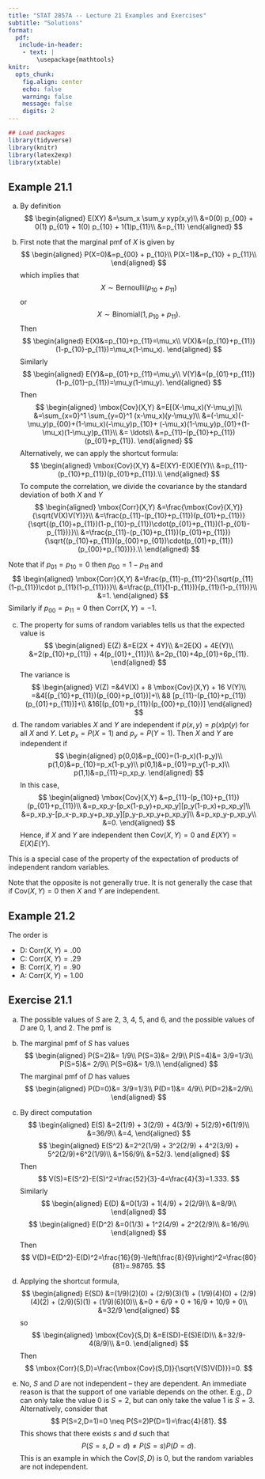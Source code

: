 ```yaml
---
title: "STAT 2857A -- Lecture 21 Examples and Exercises"
subtitle: "Solutions"
format: 
  pdf: 
   include-in-header: 
    - text: |
        \usepackage{mathtools}
knitr: 
  opts_chunk:
    fig.align: center
    echo: false
    warning: false
    message: false
    digits: 2
---
```


```r
## Load packages
library(tidyverse)
library(knitr)
library(latex2exp)
library(xtable)
```

## Example 21.1

a) By definition
$$
\begin{aligned}
  E(XY)
  &=\sum_x \sum_y xyp(x,y)\\
  &=0(0) p_{00} + 0(1) p_{01} + 1(0) p_{10} + 1(1)p_{11}\\
  &=p_{11}
\end{aligned}
$$

b) First note that the marginal pmf of $X$ is given by
$$
\begin{aligned}
  P(X=0)&=p_{00} + p_{10}\\
  P(X=1)&=p_{10} + p_{11}\\
\end{aligned}
$$
which implies that 
$$
X \sim \mbox{Bernoulli}(p_{10}+p_{11})
$$ 
or 
$$
X \sim \mbox{Binomial}(1,p_{10}+p_{11}).
$$ 
Then
$$
\begin{aligned}
  E(X)&=p_{10}+p_{11}=\mu_x\\
  V(X)&=(p_{10}+p_{11})(1-p_{10}-p_{11})=\mu_x(1-\mu_x).
\end{aligned}
$$
Similarly
$$
\begin{aligned}
  E(Y)&=p_{01}+p_{11}=\mu_y\\
  V(Y)&=(p_{01}+p_{11})(1-p_{01}-p_{11})=\mu_y(1-\mu_y).
\end{aligned}
$$
Then
$$
\begin{aligned}
  \mbox{Cov}(X,Y)
  &=E[(X-\mu_x)(Y-\mu_y)]\\
  &=\sum_{x=0}^1 \sum_{y=0}^1 (x-\mu_x)(y-\mu_y)\\
  &=(-\mu_x)(-\mu_y)p_{00}+(1-\mu_x)(-\mu_y)p_{10}+
    (-\mu_x)(1-\mu_y)p_{01}+(1-\mu_x)(1-\mu_y)p_{11}\\
  &= \ldots\\
  &=p_{11}-(p_{10}+p_{11})(p_{01}+p_{11}).
\end{aligned}
$$
Alternatively, we can apply the shortcut formula:
$$
\begin{aligned}
  \mbox{Cov}(X,Y)
  &=E(XY)-E(X)E(Y)\\
  &=p_{11}-(p_{10}+p_{11})(p_{01}+p_{11}).\\
\end{aligned}
$$
To compute the correlation, we divide the covariance by the standard deviation of both $X$ and $Y$
$$
\begin{aligned}
  \mbox{Corr}(X,Y)
  &=\frac{\mbox{Cov}(X,Y)}{\sqrt{V(X)V(Y)}}\\
  &=\frac{p_{11}-(p_{10}+p_{11})(p_{01}+p_{11})}
    {\sqrt{(p_{10}+p_{11})(1-p_{10}-p_{11})\cdot(p_{01}+p_{11})(1-p_{01}-p_{11})}}\\
  &=\frac{p_{11}-(p_{10}+p_{11})(p_{01}+p_{11})}
    {\sqrt{(p_{10}+p_{11})(p_{00}+p_{01})\cdot(p_{01}+p_{11})(p_{00}+p_{10})}}.\\
\end{aligned}
$$

Note that if $p_{01}=p_{10}=0$ then $p_{00}=1-p_{11}$ and
$$
\begin{aligned}
  \mbox{Corr}(X,Y)
  &=\frac{p_{11}-p_{11}^2}{\sqrt{p_{11}(1-p_{11})\cdot p_{11}(1-p_{11})}}\\
  &=\frac{p_{11}(1-p_{11})}{p_{11}(1-p_{11})}\\
  &=1.
\end{aligned}
$$
Similarly if $p_{00}=p_{11}=0$ then $\mbox{Corr}(X,Y)=-1$.

c) The property for sums of random variables tells us that the expected value is
$$
  \begin{aligned}
    E(Z)
    &=E(2X + 4Y)\\
    &=2E(X) + 4E(Y)\\
    &=2(p_{10}+p_{11}) + 4(p_{01}+_{11})\\
    &=2p_{10}+4p_{01}+6p_{11}.
  \end{aligned}
$$
The variance is
$$
  \begin{aligned}
    V(Z)
    =&4V(X) + 8 \mbox{Cov}(X,Y) + 16 V(Y)\\
    =&4[(p_{10}+p_{11})(p_{00}+p_{01})]+\\
      &8 [p_{11}-(p_{10}+p_{11})(p_{01}+p_{11})]+\\
      &16[(p_{01}+p_{11})(p_{00}+p_{10})]
  \end{aligned}
$$
d) The random variables $X$ and $Y$ are independent if $p(x,y)=p(x)p(y)$ for all $X$ and $Y$. Let $p_x=P(X=1)$ and $p_y=P(Y=1)$. Then $X$ and $Y$ are independent if
$$
\begin{aligned}
  p(0,0)&=p_{00}=(1-p_x)(1-p_y)\\
  p(1,0)&=p_{10}=p_x(1-p_y)\\
  p(0,1)&=p_{01}=p_y(1-p_x)\\
  p(1,1)&=p_{11}=p_xp_y.
\end{aligned}
$$
In this case,
$$
\begin{aligned}
  \mbox{Cov}(X,Y)
  &=p_{11}-(p_{10}+p_{11})(p_{01}+p_{11})\\
  &=p_xp_y-[p_x(1-p_y)+p_xp_y][p_y(1-p_x)+p_xp_y]\\
  &=p_xp_y-[p_x-p_xp_y+p_xp_y][p_y-p_xp_y+p_xp_y]\\
  &=p_xp_y-p_xp_y\\
  &=0.
\end{aligned}
$$
Hence, if $X$ and $Y$ are independent then $\mbox{Cov}(X,Y)=0$ and $E(XY)=E(X)E(Y)$.

This is a special case of the property of the expectation of products of independent random variables.

Note that the opposite is not generally true. It is not generally the case that if $\mbox{Cov}(X,Y)=0$ then $X$ and $Y$ are independent.

## Example 21.2

The order is

- D: $\mbox{Corr}(X,Y)=.00$
- C: $\mbox{Corr}(X,Y)=.29$
- B: $\mbox{Corr}(X,Y)=.90$
- A: $\mbox{Corr}(X,Y)=1.00$

## Exercise 21.1

a) The possible values of $S$ are 2, 3, 4, 5, and 6, and the possible values of $D$ are 0, 1, and 2. The pmf is

\begin{center}
\begin{tabular}{c|ccc}
& \multicolumn{3}{c}{$D$}\\
$S$ & 0 & 1 & 2 \\
\hline
2 & $1/9$ & 0 & 0\\
3 & 0 & $2/9$ & 0\\
4 & $1/9$ & 0 & $2/9$\\
5 & 0 & $2/9$ & 0\\
6 & $1/9$ & 0 & 0\\
\end{tabular}
\end{center}

b) The marginal pmf of $S$ has values
$$
\begin{aligned}
P(S=2)&= 1/9\\
P(S=3)&= 2/9\\
P(S=4)&= 3/9=1/3\\
P(S=5)&= 2/9\\
P(S=6)&= 1/9.\\
\end{aligned}
$$
The marginal pmf of $D$ has values
$$
\begin{aligned}
P(D=0)&= 3/9=1/3\\
P(D=1)&= 4/9\\
P(D=2)&=2/9\\
\end{aligned}
$$
c) By direct computation
$$
\begin{aligned}
E(S)
&=2(1/9) + 3(2/9) + 4(3/9) + 5(2/9)+6(1/9)\\
&=36/9\\
&=4,
\end{aligned}
$$
$$
\begin{aligned}
E(S^2)
&=2^2(1/9) + 3^2(2/9) + 4^2(3/9) + 5^2(2/9)+6^2(1/9)\\
&=156/9\\
&=52/3.
\end{aligned}
$$
Then
$$
V(S)=E(S^2)-E(S)^2=\frac{52}{3}-4=\frac{4}{3}=1.333.
$$
Similarly
$$
\begin{aligned}
E(D)
&=0(1/3) + 1(4/9) + 2(2/9)\\
&=8/9\\
\end{aligned}
$$
$$
\begin{aligned}
E(D^2)
&=0(1/3) + 1^2(4/9) + 2^2(2/9)\\
&=16/9\\
\end{aligned}
$$
Then
$$
V(D)=E(D^2)-E(D)^2=\frac{16}{9}-\left(\frac{8}{9}\right)^2=\frac{80}{81}=.98765.
$$

d) Applying the shortcut formula,
$$
\begin{aligned}
E(SD)
&=(1/9)(2)(0) + (2/9)(3)(1) + (1/9)(4)(0) + (2/9)(4)(2) + (2/9)(5)(1) + (1/9)(6)(0)\\
&=0 + 6/9 + 0 + 16/9 + 10/9 + 0\\
&=32/9
\end{aligned}
$$
so
$$
\begin{aligned}
\mbox{Cov}(S,D)
&=E(SD)-E(S)E(D)\\
&=32/9-4(8/9)\\
&=0.
\end{aligned}
$$
Then
$$
\mbox{Corr}(S,D)=\frac{\mbox{Cov}(S,D)}{\sqrt{V(S)V(D)}}=0.
$$

e) No, $S$ and $D$ are not independent -- they are dependent. An immediate reason is that the support of one variable depends on the other. E.g., $D$ can only take the value $0$ is $S=2$, but can only take the value $1$ is $S=3$. Alternatively, consider that
$$
P(S=2,D=1)=0 \neq P(S=2)P(D=1)=\frac{4}{81}.
$$
This shows that there exists $s$ and $d$ such that
$$
P(S=s,D=d)\neq P(S=s)P(D=d). 
$$
This is an example in which the $\mbox{Cov}(S,D)$ is 0, but the random variables are not independent.
